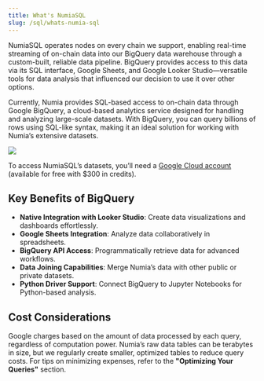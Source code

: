 ```yaml
---
title: What's NumiaSQL
slug: /sql/whats-numia-sql
---
```


NumiaSQL operates nodes on every chain we support, enabling real-time streaming of on-chain data into our BigQuery data warehouse through a custom-built, reliable data pipeline. BigQuery provides access to this data via its SQL interface, Google Sheets, and Google Looker Studio—versatile tools for data analysis that influenced our decision to use it over other options.

Currently, Numia provides SQL-based access to on-chain data through Google BigQuery, a cloud-based analytics service designed for handling and analyzing large-scale datasets. With BigQuery, you can query billions of rows using SQL-like syntax, making it an ideal solution for working with Numia’s extensive datasets.

<Image 
  src="/media/sql/validator-voting-dashboard.png"
/>

To access NumiaSQL’s datasets, you’ll need a [Google Cloud account](https://cloud.google.com/gcp) (available for free with $300 in credits).

## Key Benefits of BigQuery

- **Native Integration with Looker Studio**: Create data visualizations and dashboards effortlessly.  
- **Google Sheets Integration**: Analyze data collaboratively in spreadsheets.  
- **BigQuery API Access**: Programmatically retrieve data for advanced workflows.  
- **Data Joining Capabilities**: Merge Numia’s data with other public or private datasets.  
- **Python Driver Support**: Connect BigQuery to Jupyter Notebooks for Python-based analysis.

## Cost Considerations

Google charges based on the amount of data processed by each query, regardless of computation power. Numia’s raw data tables can be terabytes in size, but we regularly create smaller, optimized tables to reduce query costs. For tips on minimizing expenses, refer to the **"Optimizing Your Queries"** section.